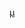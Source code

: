 {{Navbox
|name = 美国联邦司法部长
|title = [[美國司法部長|联邦司法部长]]
|state = {{{state|autocollapse}}}
|listclass = hlist
|image = [[Image:Seal of the United States Department of Justice.svg|100px|美国联邦司法部印章]]
|list1 =
* [[埃德蒙·伦道夫|伦道夫]]
* [[威廉·布拉德福德|布拉德福德]]
* [[查尔斯·李|李]]
* [[老利瓦伊·林肯|林肯]]
* [[约翰·布雷肯里奇|布雷肯里奇]]
* [[西泽·A·罗德尼|罗德尼]]
* [[威廉·平克尼|平克尼]]
* [[理查德·拉什|拉什]]
* [[威廉·沃特|沃特]]
* [[约翰·M·贝里恩|贝里恩]]
* [[罗杰·B·托尼|托尼]]
* [[本杰明·富兰克林·巴特勒 (1795年)|巴特勒]]
* [[费利克斯·格伦迪|格伦迪]]
* [[亨利·D·吉尔平|吉尔平]]
* [[约翰·J·克里滕登|克里滕登]]
* [[休·拉格里|拉格里]]
* [[约翰·尼尔森|尼尔森]]
* [[约翰·梅森|梅森]]
* [[内森·克利福德|克利福德]]
* [[艾萨克·托西|托西]]
* [[里沃迪·约翰逊|约翰逊]]
* [[约翰·J·克里滕登|克里滕登]]
* [[凯莱布·顾盛|顾盛]]
* [[杰里迈亚·S·布莱克|布莱克]]
* [[埃德温·M·斯坦顿|斯坦顿]]
* [[爱德华·贝茨|贝茨]]
* [[詹姆斯·斯皮德|斯皮德]]
* [[亨利·斯坦贝里|斯坦贝里]]
* [[威廉·M·埃瓦茨|埃瓦茨]]
* [[埃比尼泽·豪尔|豪尔]]
* [[阿莫斯·阿克曼|阿克曼]]
* [[佐治·亨利·威廉斯|威廉斯]]
* [[爱德华兹·皮埃尔蓬|皮埃尔蓬]]
* [[阿方索·塔夫脱|塔夫脱]]
* [[查尔斯·德文斯|德文斯]]
* [[韦恩·麦克维|麦克维]]
* [[本杰明·H·布鲁斯特|布鲁斯特]]
* [[奥古斯塔斯·希尔·加兰|加兰]]
* [[威廉·H·H·米勒|米勒]]
* [[理查德·奥尔尼|奥尔尼]]
* [[贾德森·哈蒙|哈蒙]]
* [[约瑟夫·麦肯纳|麦肯纳]]
* [[约翰·格里格斯|格里格斯]]
* [[菲兰德·C·诺克斯|诺克斯]]
* [[威廉·亨利·穆迪|穆迪]]
* [[查尔斯·波拿巴|波拿马]]
* [[乔治·W·威克沙姆|威克沙姆]]
* [[詹姆斯·克拉克·麦克雷诺兹|麦克雷诺兹]]
* [[托马斯·瓦特·格雷戈里|格雷戈里]]
* [[A·米切尔·帕尔默|帕尔默]]
* [[哈里·M·多赫蒂|多赫蒂]]
* [[哈伦·菲斯克·斯通|斯通]]
* [[约翰·萨金特|萨金特]]
* [[威廉·D·米切尔|W·D·米切尔]]
* [[霍默·S·卡明斯|卡明斯]]
* [[弗兰克·墨菲|墨菲]]
* [[罗伯特·H·杰克逊|杰克逊]]
* [[弗朗西斯·貝弗利·比德尔|比德尔]]
* [[汤姆·C·克拉克|克拉克]]
* [[J·霍华德·麦格拉思|麦格拉思]]
* [[詹姆斯·麦克格兰尼里|麦克格兰尼里]]
* [[小赫伯特·布劳内尔|布劳内尔]]
* [[威廉·P·罗杰斯|罗杰斯]]
* [[羅伯特·弗朗西斯·甘迺迪|肯尼迪]]
* [[尼古拉斯·卡岑巴赫|卡岑巴赫]]
* [[拉姆齊·克拉克|W·R·克拉克]]
* [[约翰·N·米切尔|J·N·米切尔]]
* [[理查德·克莱因丁斯特|克莱因丁斯特]]
* [[埃利奥特·理查森|理查森]]
* [[威廉·B·萨克斯比|萨克斯比]]
* [[爱德华·H·列维|列维]]
* [[格里芬·贝尔|贝尔]]
* [[班傑明·希維勒提|希维勒提]]
* [[威廉·弗伦奇·史密斯|史密斯]]
* [[埃德温·米斯|米斯]]
* [[迪克·索恩伯格|索恩伯格]]
* [[威廉·P·巴尔|巴尔]]
* [[珍妮特·雷诺|雷诺]]
* [[约翰·阿什克罗夫特|阿什克罗夫特]]
* [[阿尔韦托·冈萨雷斯|冈萨雷斯]]
* [[迈克尔·穆凯西|穆凯西]]
* [[埃里克·霍尔德|霍尔德]] 
* [[威廉·巴尔|巴尔]]
}}<noinclude>
{{collapsible option}}

[[Category:美国司法部长|µ]]
</noinclude>